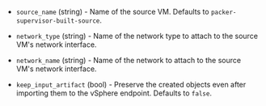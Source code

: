 <!-- Code generated from the comments of the CreateSourceConfig struct in builder/vsphere/supervisor/step_create_source.go; DO NOT EDIT MANUALLY -->

- `source_name` (string) - Name of the source VM. Defaults to `packer-supervisor-built-source`.

- `network_type` (string) - Name of the network type to attach to the source VM's network interface.

- `network_name` (string) - Name of the network to attach to the source VM's network interface.

- `keep_input_artifact` (bool) - Preserve the created objects even after importing them to the vSphere endpoint. Defaults to `false`.

<!-- End of code generated from the comments of the CreateSourceConfig struct in builder/vsphere/supervisor/step_create_source.go; -->
